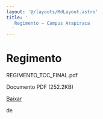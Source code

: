 ```yaml
---
layout: '@/layouts/MdLayout.astro'
title: '
   Regimento — Campus Arapiraca
  '
---
```




Regimento
=========











 REGIMENTO\_TCC\_FINAL.pdf
   

 Documento PDF
 (252.2KB)
 

[Baixar](/cpt/documentos/tcc/regimento.pdf/@@download/file/REGIMENTO_TCC_FINAL.pdf) 



























 de
 

















